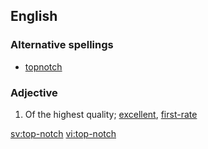==English==

===Alternative spellings===
* [[topnotch]]

===Adjective===
{{en-adj|pos=[[top]]-[[notch]]}}

# Of the highest quality; [[excellent]], [[first-rate]]

[[sv:top-notch]]
[[vi:top-notch]]